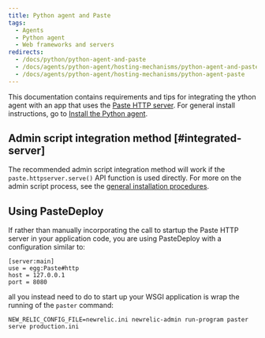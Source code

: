```yaml
---
title: Python agent and Paste
tags:
  - Agents
  - Python agent
  - Web frameworks and servers
redirects:
  - /docs/python/python-agent-and-paste
  - /docs/agents/python-agent/hosting-mechanisms/python-agent-and-paste
  - /docs/agents/python-agent/hosting-mechanisms/python-agent-paste
---
```


This documentation contains requirements and tips for integrating the ython agent with an app that uses the [Paste HTTP server](http://pythonpaste.org/modules/httpserver.html). For general install instructions, go to [Install the Python agent](/docs/agents/python-agent/installation-configuration/python-agent-installation).

## Admin script integration method [#integrated-server]

The recommended admin script integration method will work if the `paste.httpserver.serve()` API function is used directly. For more on the admin script process, see the [general installation procedures](/docs/agents/python-agent/installation-configuration/python-agent-installation#integration).

## Using PasteDeploy

If rather than manually incorporating the call to startup the Paste HTTP server in your application code, you are using PasteDeploy with a configuration similar to:

```
[server:main]
use = egg:Paste#http
host = 127.0.0.1
port = 8080
```

all you instead need to do to start up your WSGI application is wrap the running of the `paster` command:

```
NEW_RELIC_CONFIG_FILE=newrelic.ini newrelic-admin run-program paster serve production.ini
```

